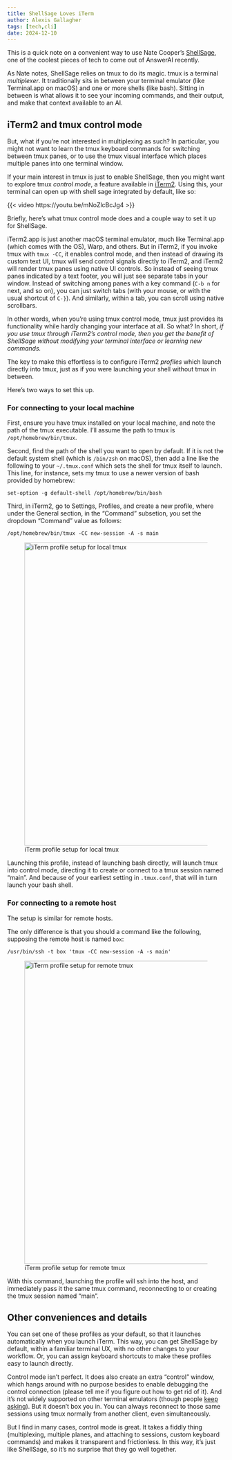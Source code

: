 ```yaml
---
title: ShellSage Loves iTerm
author: Alexis Gallagher
tags: [tech,cli]
date: 2024-12-10
---
```


This is a quick note on a convenient way to use Nate Cooper's [ShellSage](https://www.answer.ai/posts/2024-12-05-introducing-shell-sage.html), one of the coolest pieces of tech to come out of AnswerAI recently.

As Nate notes, ShellSage relies on tmux to do its magic. tmux is a terminal *multiplexer*. It traditionally sits in between your terminal emulator (like Terminal.app on macOS) and one or more shells (like bash). Sitting in between is what allows it to see your incoming commands, and their output, and make that context available to an AI.

## iTerm2 and tmux control mode

But, what if you're not interested in multiplexing as such? In particular, you might not want to learn the tmux keyboard commands for switching between tmux panes, or to use the tmux visual interface which places multiple panes into one terminal window.

If your main interest in tmux is just to enable ShellSage, then you might want to explore tmux *control mode*, a feature available in [iTerm2](http://iterm2.com). Using this, your terminal can open up with shell sage integrated by default, like so:

{{< video https://youtu.be/mNoZlcBcJg4 >}}

Briefly, here's what tmux control mode does and a couple way to set it up for ShellSage.

iTerm2.app is just another macOS terminal emulator, much like Terminal.app (which comes with the OS), Warp, and others. But in iTerm2, if you invoke tmux with `tmux -CC`, it enables control mode, and then instead of drawing its custom text UI, tmux will send control signals directly to iTerm2, and iTerm2 will render tmux panes using native UI controls. So instead of seeing tmux panes indicated by a text footer, you will just see separate tabs in your window. Instead of switching among panes with a key command (`C-b n`{.verbatim} for next, and so on), you can just switch tabs (with your mouse, or with the usual shortcut of `C-}`{.verbatim}). And similarly, within a tab, you can scroll using native scrollbars.

In other words, when you're using tmux control mode, tmux just provides its functionality while hardly changing your interface at all. So what? In short, _if you use tmux through iTerm2's control mode, then you get the benefit of ShellSage without modifying your terminal interface or learning new commands._

The key to make this effortless is to configure iTerm2 *profiles* which launch directly into tmux, just as if you were launching your shell without tmux in between.

Here's two ways to set this up.

### For connecting to your local machine

First, ensure you have tmux installed on your local machine, and note the path of the tmux executable. I'll assume the path to tmux is `/opt/homebrew/bin/tmux`{.verbatim}.

Second, find the path of the shell you want to open by default. If it is not the default system shell (which is `/bin/zsh`{.verbatim} on macOS), then add a line like the following to your `~/.tmux.conf`{.verbatim} which sets the shell for tmux itself to launch. This line, for instance, sets my tmux to use a newer version of bash provided by homebrew:

    set-option -g default-shell /opt/homebrew/bin/bash

Third, in iTerm2, go to Settings, Profiles, and create a new profile, where under the General section, in the "Command" subsetion, you set the dropdown "Command" value as follows:

    /opt/homebrew/bin/tmux -CC new-session -A -s main

![iTerm profile setup for local tmux](./2024-12-10-shellsage-loves-iterm_assets/iterm_local.png){width=700}

Launching this profile, instead of launching bash directly, will launch tmux into control mode, directing it to create or connect to a tmux session named "main". And because of your earliest setting in `.tmux.conf`{.verbatim}, that will in turn launch your bash shell.

### For connecting to a remote host

The setup is similar for remote hosts.

The only difference is that you should a command like the following, supposing the remote host is named `box`{.verbatim}:

    /usr/bin/ssh -t box 'tmux -CC new-session -A -s main'

![iTerm profile setup for remote tmux](./2024-12-10-shellsage-loves-iterm_assets/iterm_remote.png){width=700}

With this command, launching the profile will ssh into the host, and immediately pass it the same tmux command, reconnecting to or creating the tmux session named "main".

## Other conveniences and details

You can set one of these profiles as your default, so that it launches automatically when you launch iTerm. This way, you can get ShellSage by default, within a familiar terminal UX, with no other changes to your workflow. Or, you can assign keyboard shortcuts to make these profiles easy to launch directly.

Control mode isn't perfect. It does also create an extra "control" window, which hangs around with no purpose besides to enable debugging the control connection (please tell me if you figure out how to get rid of it). And it's not widely supported on other terminal emulators  (though people [keep asking](https://github.com/wez/wezterm/issues/336)). But it doesn't box you in. You can always reconnect to those same sessions using tmux normally from another client, even simultaneously.

But I find in many cases, control mode is great. It takes a fiddly thing (multiplexing, multiple planes, and attaching to sessions, custom keyboard commands) and makes it transparent and frictionless. In this way, it's just like ShellSage, so it's no surprise that they go well together.

